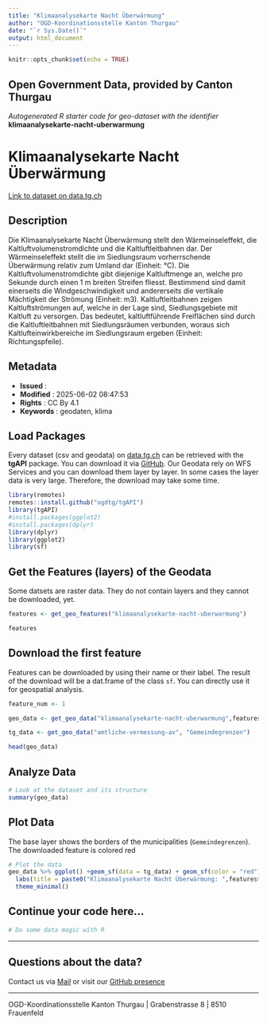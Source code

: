 ```yaml
---
title: "Klimaanalysekarte Nacht Überwärmung"
author: "OGD-Koordinationsstelle Kanton Thurgau"
date: "`r Sys.Date()`"
output: html_document
---
```


```r
knitr::opts_chunk$set(echo = TRUE)
```

## Open Government Data, provided by **Canton Thurgau**
*Autogenerated R starter code for geo-dataset with the identifier* **klimaanalysekarte-nacht-uberwarmung**


# **Klimaanalysekarte Nacht Überwärmung**

[Link to dataset on data.tg.ch](https://data.tg.ch/explore/dataset/klimaanalysekarte-nacht-uberwarmung/information/)

## Description

Die Klimaanalysekarte Nacht Überwärmung stellt den Wärmeinseleffekt, die Kaltluftvolumenstromdichte und die Kaltluftleitbahnen dar. Der Wärmeinseleffekt stellt die im Siedlungsraum vorherrschende Überwärmung relativ zum Umland dar (Einheit: °C). Die Kaltluftvolumenstromdichte gibt diejenige Kaltluftmenge an, welche pro Sekunde durch einen 1 m breiten Streifen fliesst. Bestimmend sind damit einerseits die Windgeschwindigkeit und andererseits die vertikale Mächtigkeit der Strömung (Einheit: m3). Kaltluftleitbahnen zeigen Kaltluftströmungen auf, welche in der Lage sind, Siedlungsgebiete mit Kaltluft zu versorgen. Das bedeutet, kaltluftführende Freiflächen sind durch die Kaltluftleitbahnen mit Siedlungsräumen verbunden, woraus sich Kaltlufteinwirkbereiche im Siedlungsraum ergeben (Einheit: Richtungspfeile).

## Metadata

- **Issued**                   : 
- **Modified**                 : 2025-06-02 08:47:53
- **Rights**                   : CC By 4.1
- **Keywords**                 : geodaten, klima

## Load Packages

Every dataset (csv and geodata) on [data.tg.ch](https://data.tg.ch/pages/start/) can be retrieved with the **tgAPI** package. You can download it via [GitHub](https://github.com/ogdtg/tgAPI). Our Geodata rely on WFS Services and you can download them layer by layer. In some cases the layer data is very large. Therefore, the download may take some time.

```r
library(remotes)
remotes::install.github("ogdtg/tgAPI")
library(tgAPI)
#install.packages(ggplot2)
#install.packages(dplyr)
library(dplyr)
library(ggplot2)
library(sf)

```


## Get the Features (layers) of the Geodata

Some datsets are raster data. They do not contain layers and they cannot be downloaded, yet.

```r
features <- get_geo_features("klimaanalysekarte-nacht-uberwarmung")

features
```


## Download the first feature

Features can be downloaded by using their name or their label. The result of the download will be a dat.frame of the class `sf`. You can directly use it for geospatial analysis.

```r

feature_num <- 1

geo_data <- get_geo_data("klimaanalysekarte-nacht-uberwarmung",features$name[feature_num])

tg_data <- get_geo_data("amtliche-vermessung-av", "Gemeindegrenzen")

head(geo_data)
```


## Analyze Data

```r

# Look at the dataset and its structure
summary(geo_data)

```


## Plot Data

The base layer shows the borders of the municipalities (`Gemeindegrenzen`). The downloaded feature is colored red

```r

# Plot the data
geo_data %>% ggplot() +geom_sf(data = tg_data) + geom_sf(color = "red") +
  labs(title = paste0("Klimaanalysekarte Nacht Überwärmung: ",features$title[feature_num])) +
  theme_minimal()

```


## Continue your code here...


```r
# Do some data magic with R
```

------------------------------------------------------------------------

## Questions about the data?

Contact us via [Mail](mailto:ogd@tg.ch) or visit our [GitHub presence](https://github.com/ogdtg)


------------------------------------------------------------------------

OGD-Koordinationsstelle Kanton Thurgau | Grabenstrasse 8 | 8510 Frauenfeld
